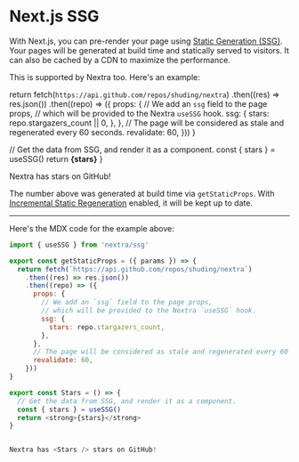 # Next.js SSG

With Next.js, you can pre-render your page using [Static Generation (SSG)](https://nextjs.org/docs/basic-features/pages#static-generation-recommended). Your pages will be generated at build time and statically served to visitors. It can also be cached by a CDN to maximize the performance.

This is supported by Nextra too. Here's an example:


  return fetch(`https://api.github.com/repos/shuding/nextra`)
    .then((res) => res.json())
    .then((repo) => ({
      props: {
        // We add an `ssg` field to the page props,
        // which will be provided to the Nextra `useSSG` hook.
        ssg: {
          stars: repo.stargazers_count || 0,
        },
      },
      // The page will be considered as stale and regenerated every 60 seconds.
      revalidate: 60,
    }))
}

  // Get the data from SSG, and render it as a component.
  const { stars } = useSSG()
  return <strong>{stars}</strong>
}

<div className="p-4 border border-gray-200 dark:border-gray-900 rounded mt-6">
  Nextra has <Stars /> stars on GitHub!
</div>

The number above was generated at build time via `getStaticProps`. With [Incremental Static Regeneration](https://nextjs.org/docs/basic-features/data-fetching#incremental-static-regeneration) enabled, it will be kept up to date.

---

Here's the MDX code for the example above:

```js filename="ssg.mdx"
import { useSSG } from 'nextra/ssg'

export const getStaticProps = ({ params }) => {
  return fetch(`https://api.github.com/repos/shuding/nextra`)
    .then((res) => res.json())
    .then((repo) => ({
      props: {
        // We add an `ssg` field to the page props,
        // which will be provided to the Nextra `useSSG` hook.
        ssg: {
          stars: repo.stargazers_count,
        },
      },
      // The page will be considered as stale and regenerated every 60 seconds.
      revalidate: 60,
    }))
}

export const Stars = () => {
  // Get the data from SSG, and render it as a component.
  const { stars } = useSSG()
  return <strong>{stars}</strong>
}


Nextra has <Stars /> stars on GitHub!
```
